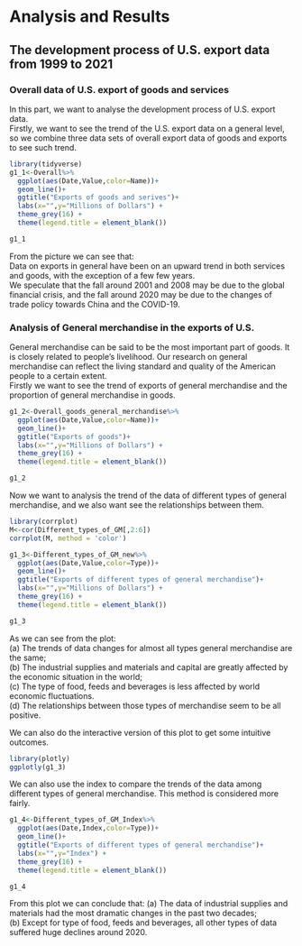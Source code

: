 # Analysis and  Results

## The development process of U.S. export data from 1999 to 2021

### Overall data of U.S. export of goods and services

In this part, we want to analyse the development process of U.S. export data.\
Firstly, we want to see the trend of the U.S. export data on a general level, so we combine three data sets of overall export data of goods and exports to see such trend.
```r
library(tidyverse)
g1_1<-Overall%>%
  ggplot(aes(Date,Value,color=Name))+
  geom_line()+
  ggtitle("Exports of goods and serives")+
  labs(x="",y="Millions of Dollars") +
  theme_grey(16) +
  theme(legend.title = element_blank())

g1_1
```

From the picture we can see that:\
Data on exports in general have been on an upward trend in both services and goods, with the exception of a few few years.\
We speculate that the fall around 2001 and 2008 may be due to the global financial crisis, and the fall around 2020 may be due to the changes of trade policy towards China and the COVID-19.

### Analysis of General merchandise in the exports of U.S.
General merchandise can be said to be the most important part of goods. It is closely related to people's livelihood. Our research on general merchandise can reflect the living standard and quality of the American people to a certain extent.\
Firstly we want to see the trend of exports of general merchandise and the proportion of general merchandise in goods.
```r
g1_2<-Overall_goods_general_merchandise%>%
  ggplot(aes(Date,Value,color=Name))+
  geom_line()+
  ggtitle("Exports of goods")+
  labs(x="",y="Millions of Dollars") +
  theme_grey(16) +
  theme(legend.title = element_blank())

g1_2
```


Now we want to analysis the trend of the data of different types of general merchandise, and we also want see the relationships between them.
```r
library(corrplot)
M<-cor(Different_types_of_GM[,2:6])
corrplot(M, method = 'color')

g1_3<-Different_types_of_GM_new%>%
  ggplot(aes(Date,Value,color=Type))+
  geom_line()+
  ggtitle("Exports of different types of general merchandise")+
  labs(x="",y="Millions of Dollars") +
  theme_grey(16) +
  theme(legend.title = element_blank())

g1_3

```

As we can see from the plot:\
(a) The trends of data changes for almost all types general merchandise are the same;\
(b) The industrial supplies and materials and capital are greatly affected by the economic situation in the world;\
(c) The type of food, feeds and beverages is less affected by world economic fluctuations.\
(d) The relationships between those types of merchandise seem to be all positive.\

We can also do the interactive version of this plot to get some intuitive outcomes.
```r
library(plotly)
ggplotly(g1_3)
```





We can also use the index to compare the trends of the data among different types of general merchandise. This method is considered more fairly.
```r
g1_4<-Different_types_of_GM_Index%>%
  ggplot(aes(Date,Index,color=Type))+
  geom_line()+
  ggtitle("Exports of different types of general merchandise")+
  labs(x="",y="Index") +
  theme_grey(16) +
  theme(legend.title = element_blank())

g1_4

```

From this plot we can conclude that:
(a) The data of industrial supplies and materials had the most dramatic changes in the past two decades;\
(b) Except for type of food, feeds and beverages, all other types of data suffered huge declines around 2020.\







